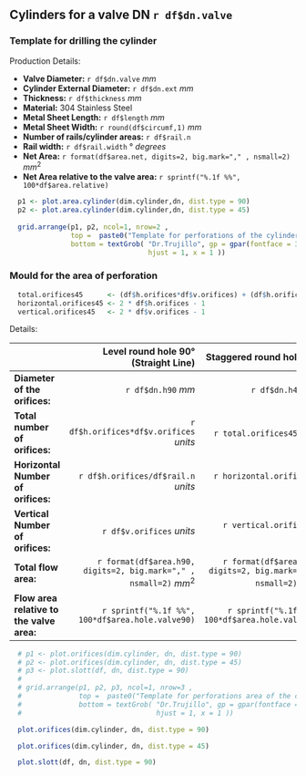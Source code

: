 ## Cylinders for a valve DN  `r df$dn.valve`

### Template for drilling the cylinder

Production Details:

-   **Valve Diameter:** `r df$dn.valve` $mm$
-   **Cylinder External Diameter:** `r df$dn.ext` $mm$
-   **Thickness:** `r df$thickness` $mm$
-   **Material:** 304 Stainless Steel
-   **Metal Sheet Length:** `r df$length` $mm$
-   **Metal Sheet Width:** `r round(df$circumf,1)` $mm$
-   **Number of rails/cylinder areas:** `r df$rail.n`
-   **Rail width:** `r df$rail.width` ° $degrees$
-   **Net Area:** `r format(df$area.net, digits=2, big.mark="," , nsmall=2)` $mm^2$
-   **Net Area relative to the valve area:** `r sprintf("%.1f %%", 100*df$area.relative)`

```{r echo=FALSE}
  p1 <- plot.area.cylinder(dim.cylinder,dn, dist.type = 90)
  p2 <- plot.area.cylinder(dim.cylinder,dn, dist.type = 45)
  
  grid.arrange(p1, p2, ncol=1, nrow=2 ,
               top =  paste0("Template for perforations of the cylinder for Valve DN-", dn, " mm "),
               bottom = textGrob( "Dr.Trujillo", gp = gpar(fontface = 3, fontsize = 9),
                                  hjust = 1, x = 1 ))
```


### Mould for the area of perforation

```{r  echo=FALSE}
  total.orifices45      <- (df$h.orifices*df$v.orifices) + (df$h.orifices-df$rail.n)*(df$v.orifices - 1)
  horizontal.orifices45 <- 2 * df$h.orifices - 1
  vertical.orifices45   <- 2 * df$v.orifices - 1
```


Details:

|                                           |  Level round hole 90° (Straight Line)                              | Staggered round hole 45°                                          | 
|-------------------------------------------|-------------------------------------------------------------------:|------------------------------------------------------------------:|
| **Diameter of the orifices:**             | `r df$dn.h90` $mm$                                                 | `r df$dn.h45` $mm$                                                |
| **Total number of orifices:**             | `r df$h.orifices*df$v.orifices` $units$                            | `r total.orifices45` $units$                                      |
| **Horizontal Number of orifices:**        | `r df$h.orifices/df$rail.n`     $units$                            | `r horizontal.orifices45` $units$                                 |
| **Vertical Number of orifices:**          | `r df$v.orifices`               $units$                            | `r vertical.orifices45` $units$                                   |
| **Total flow area:**                      | `r format(df$area.h90, digits=2, big.mark="," , nsmall=2)` $mm^2$  | `r format(df$area.h45, digits=2, big.mark="," , nsmall=2)` $mm^2$ |
| **Flow area relative to the valve area:** | `r sprintf("%.1f %%", 100*df$area.hole.valve90)`                   | `r sprintf("%.1f %%", 100*df$area.hole.valve45)`                  |


```{r echo=FALSE, out.width = '100%'}
  # p1 <- plot.orifices(dim.cylinder, dn, dist.type = 90)
  # p2 <- plot.orifices(dim.cylinder, dn, dist.type = 45)
  # p3 <- plot.slott(df, dn, dist.type = 90)
  # 
  # grid.arrange(p1, p2, p3, ncol=1, nrow=3 ,
  #              top =  paste0("Template for perforations area of the cylinder for Valve DN-", dn, " mm "),
  #              bottom = textGrob( "Dr.Trujillo", gp = gpar(fontface = 3, fontsize = 9),
  #                                 hjust = 1, x = 1 ))  
```

```{r echo=FALSE, out.width = '200%'}
  plot.orifices(dim.cylinder, dn, dist.type = 90)
```

```{r echo=FALSE, out.width = '200%'}
  plot.orifices(dim.cylinder, dn, dist.type = 45)
```

```{r echo=FALSE, out.width = '200%'}
  plot.slott(df, dn, dist.type = 90)
```